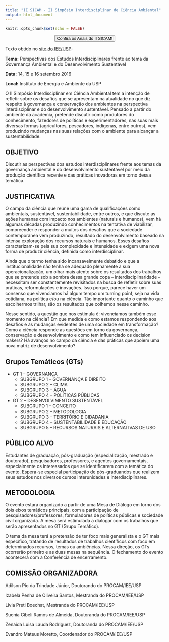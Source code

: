 ```yaml
---
title: "II SICAM - II Simpósio Interdisciplinar de Ciência Ambiental"
output: html_document
---
```


```r
knitr::opts_chunk$set(echo = FALSE)
```

<link rel="stylesheet" href="https://cdn.jsdelivr.net/gh/jpswalsh/academicons@1/css/academicons.min.css">

<center> <a href="/anais-ii-sicam.pdf" target="_blank"><button type="button" class="btn btn-success">Confira os Anais do II SICAM! </button></center></a>


Texto obtido no [site do IEE/USP](http://www.iee.usp.br/?q=pt-br/evento/ii-sicam-ii-simp%C3%B3sio-interdisciplinar-de-ci%C3%AAncia-ambiental):

**Tema:** Perspectivas dos Estudos Interdisciplinares frente ao tema da Governança Ambiental e do Desenvolvimento Sustentável

**Data:** 14, 15 e 16 setembro 2016

**Local:** Instituto de Energia e Ambiente da USP

O II Simpósio Interdisciplinar em Ciência Ambiental tem a intenção de refletir sobre os desafios que se apresentam na atualidade no que diz respeito à governança e conservação dos ambientes na perspectiva interdisciplinar e do desenvolvimento sustentável. Pensado a partir do ambiente da academia, pretende discutir como produtores do conhecimento, fazedores de políticas e experimentadores, nas suas mais diversas formas (agricultores, pescadores, indígenas, entre outros), vem produzindo mudanças nas suas relações com o ambiente para alcançar a sustentabilidade.

## OBJETIVO

Discutir as perspectivas dos estudos interdisciplinares frente aos temas da governança ambiental e do desenvolvimento sustentável por meio da produção científica recente e das práticas inovadoras em torno dessa temática.

## JUSTIFICATIVA

O campo da ciência que reúne uma gama de qualificações como ambientais, sustentável, sustentabilidade, entre outros, e que discute as ações humanas com impacto nos ambientes (naturais e humanos), vem há algumas décadas produzindo conhecimentos na tentativa de viabilizar, compreender e responder a muitos dos desafios que a sociedade contemporânea vem produzindo, resultado do desenvolvimento baseado na intensa exploração dos recursos naturais e humanos. Esses desafios caracterizam-se pela sua complexidade e intensidade e exigem uma nova forma de produzir ciência, definida como interdisciplinar.

Ainda que o termo tenha sido incansavelmente debatido e que a institucionalidade não tenha se adequado plenamente a sua operacionalização, um olhar mais atento sobre os resultados dos trabalhos que se pretende sob a sombra dessa grande copa -- interdisciplinaridade -- necessitam ser constantemente revisitados na busca de refletir sobre suas práticas, reformulações e inovações. Isso porque, parece haver um consenso que vivenciamos há algum tempo um turning point, seja na vida cotidiana, na política e/ou na ciência. Tão importante quanto o caminho que escolhermos trilhar, são os resultados que colhemos nesse caminho.

Nesse sentido, a questão que nos estimula é: vivenciamos também esse momento na ciência? Em que medida e como estamos respondendo aos desafios e às mudanças evidentes de uma sociedade em transformação? Como a ciência responde as questões em torno da governança, conservação e desenvolvimento e como tem influenciado os decision makers? Há avanços no campo da ciência e das práticas que apoiem uma nova matriz de desenvolvimento?

## Grupos Temáticos (GTs)

- GT 1 – GOVERNANÇA
  - SUBGRUPO 1 – GOVERNANÇA E DIREITO
  - SUBGRUPO 2 – CLIMA
  - SUBGRUPO 3 – ÁGUA
  - SUBGRUPO 4 – POLÍTICAS PÚBLICAS
  
- GT 2 – DESENVOLVIMENTO SUSTENTÁVEL
  - SUBGRUPO 1 – CONCEITO
  - SUBGRUPO 2 – METODOLOGIA
  - SUBGRUPO 3 – TERRITÓRIO E CIDADANIA
  - SUBGRUPO 4 – SUSTENTABILIDADE E EDUCAÇÃO
  - SUBGRUPO 5 – RECURSOS NATURAIS E ALTERNATIVAS DE USO
  
## PÚBLICO ALVO

Estudantes de graduação, pós-graduação (especialização, mestrado e doutorado), pesquisadores, professores, e agentes governamentais, especialmente os interessados que se identificarem com a temática do evento. Espera-se especial participação de pós-graduandos que realizem seus estudos nos diversos cursos interunidades e interdisciplinares.

## METODOLOGIA

O evento estará organizado a partir de uma Mesa de Diálogo em torno dos dois eixos temáticos principais, com a participação de pesquisadores/professores, formuladores de políticas públicas e sociedade civil organizada. A mesa será estimulada a dialogar com os trabalhos que serão apresentados no GT (Grupo Temático).

O tema da mesa terá a pretensão de ter foco mais generalista e o GT mais específico, tratando de resultados de trabalhos científicos com foco em determinados recursos, temas ou ambiências. Nessa direção, os GTs ocorrerão primeiro e as duas mesas na sequência. O fechamento do evento acontecerá com a Conferência de encerramento.

## COMISSÃO ORGANIZADORA

Adilson Pio da Trindade Júnior, Doutorando do PROCAM/IEE/USP

Izabela Penha de Oliveira Santos, Mestranda do PROCAM/IEE/USP

Livia Preti Boechat, Mestranda do PROCAM/IEE/USP

Suenia Cibeli Ramos de Almeida, Doutoranda do PROCAM/IEE/USP

Zenaida Luisa Lauda Rodriguez, Doutoranda do PROCAM/IEE/USP

Evandro Mateus Moretto, Coordenador do PROCAM/IEE/USP
